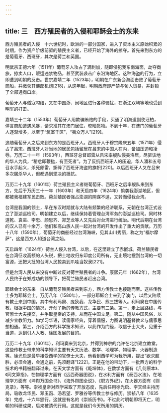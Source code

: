 ```yaml
---
---
---
```

title: 三　西方殖民者的入侵和耶稣会士的东来
---




西方殖民者的入侵　十六世纪时，欧洲的一部分国家，进入了资本主义原始积累的时期。作为资产阶级前驱的殖民主义者，已经开始了海外的掠夺。首先来到东方的是葡萄牙、西班牙，其次是荷兰和英国。

明武宗正德六年（1511年）葡萄牙人攻占了满刺加，随即侵犯我东南海面，劫夺商旅，掠卖人口，贩运违禁物品，甚至武装袭击广东沿海地区。这种海盗的行为，立即遭到明朝的反击。世宗嘉靖二年（1523年），明朝在广东新会海面击败了葡萄牙商船，并缴获其佛郎机炮[218]，从这年起，明朝政府即严禁与葡人贸易，并封锁了全部通商口岸。

葡萄牙人与倭寇勾结，又在中国浙、闽地区进行各种骚扰，在浙江双屿等地也受到明军的打击。

嘉靖三十二年（1553年）葡萄牙人用欺骗贿赂的手段，买通了明海道副使汪柏，佯言商船遭遇风暴，请求准其在澳门居住，晾晒货物。不到十年，在澳门的葡萄牙人逐渐增多，以至于“筑室千区”，“夷众万人”[219]。

追随葡萄牙人之后来到东方的是西班牙人。西班牙人于穆宗隆庆五年（1571年）侵占了吕宋。西班牙人对当地的居民包括留居在吕宋的中国人在内，备加压迫和凌辱。万历二十一年（1593年），西班牙总督郎雷从吕宋率舰队侵美洛居，尽驱该地的华人为兵，“稍怠即鞭挞，有至死者”。为了反抗西班牙人的压迫，华人潘和五号召水手起义，杀死郎雷，撕碎了西班牙海盗的旗帜[220]。以后西班牙人又在吕宋多次屠杀华人，但都遇到坚决的抵抗。

万历二十九年（1601年）荷兰殖民主义者继葡萄牙、西班牙之后率舰队来到东方，先后于万历三十一年（1603年）和天启四年（1624年）偷袭我澎湖地区，但都被我福建军民击败。荷兰殖民者强占澎湖的阴谋不逞，又转而侵我台湾。

台湾是我国的领土，早在东汉时期就与大陆有频繁的经济联系，元朝在台湾正式设立了澎湖巡检司。明朝建立以后，继续保持着管理台湾军务的澎湖巡检司。同时林道乾、袁进、李忠、颜思齐、郑芝龙等人又先后对台湾进行统治。明代后期在台湾的汉人已有十余万，他们和高山族人民一起对台湾的开发作出了重大的贡献。万历十八年（1590年），葡萄牙的商船经过台湾海峡，见其山川秀丽，称之为“福尔摩萨”，这是西方人知道台湾之始。

天启四年（1624年）荷兰人侵入台湾，以后，在这里建立了赤嵌城。荷兰殖民者在台湾征收高额的人头税，把土地收归东印度公司所有，无止境地搜刮台湾的一切富源，还把大批的台湾人民掠卖到爪哇当奴隶[221]。

但是台湾人民从来没有中断过反对荷兰殖民者的斗争。康熙元年（1662年），台湾人民终于在郑成功的领导下，把荷兰殖民者赶出台湾。

耶稣会士的东来　自从葡萄牙殖民者来到东方，西方传教士也接踵而至。这些传教士多为耶稣会士。万历八年（1580年），一部分耶稣会士来到了澳门，以后又陆续有教士来到中国，其中有利玛窦、庞狄我、龙华民、熊三拔等人。利玛窦在中国传教，根据中国的情况，开创了新的传教方式，主要有三条。第一，走上层路线，与官僚士大夫接交，并争取皇帝的支持，从而在中国立足。第二，随从中国风俗，以减少宣教阻力。如学习华语，读儒家经典，穿着儒服，力图说明基督教义与儒家思想相通。第三，介绍西方的科学技术知识，以此作为门径，取信于士大夫，见重于当道，达到引人入教、徐图发展的目的。

万历二十九年（1601年），利玛窦来到北京，并得到神宗的允许在北京建立教堂。这些传教士带来的科学知识主要有天文历法、数学、地理学、物理学、火器制造等。徐光启是最早接受西学的官僚士大夫，他看到西学可为我所用，提出“欲求超胜，必须会通，会通之前，先须翻译”[222]。正是在他的带动下，一批西方的科学技术的书籍被翻译过来。在天文学方面有《乾坤体》，在数学方面有《几何原本》、《同文算指》，在物理学方面有《远西奇器图说》，在水利方面有《泰西水法》，在地理学方面有《坤舆万国全书》、《海外舆图全说》、《职方外纪》，在火器方面有《则克录》，等等。崇祯皇帝对西学采取了开放态度，先后任用徐光启、李天经主持历局，吸收龙华民、邓玉函、汤若望、罗雅谷等传教士参与修历。崇祯八年（1635年）完成，十六年颁行。这就是有名的《崇祯历书》。不过此时明朝即将灭亡，明朝的科研成果，后来被清代行用。这就是我们今天所用的阴历。